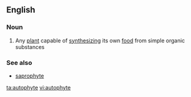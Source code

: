 ==English==

===Noun===
{{en-noun}}

# Any [[plant]] capable of [[synthesizing]] its own [[food]] from simple organic substances

===See also===
*[[saprophyte]]

[[ta:autophyte]]
[[vi:autophyte]]
